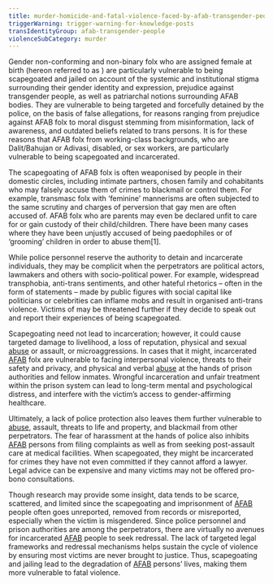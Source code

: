 ```yaml
---
title: murder-homicide-and-fatal-violence-faced-by-afab-transgender-people
triggerWarning: trigger-warning-for-knowledge-posts
transIdentityGroup: afab-transgender-people
violenceSubCategory: murder
---
```

Gender non-conforming and non-binary folx who are assigned female at birth (hereon referred to as <Glossary glossaryTerm="afab" />) are particularly vulnerable to being scapegoated and jailed on account of the systemic and institutional stigma surrounding their gender identity and expression, prejudice against transgender people, as well as patriarchal notions surrounding AFAB bodies. They are vulnerable to being targeted and forcefully detained by the police, on the basis of false allegations, for reasons ranging from prejudice against AFAB folx to moral disgust stemming from misinformation, lack of awareness, and outdated beliefs related to trans persons. It is for these reasons that AFAB folx from working-class backgrounds, who are Dalit/Bahujan or Adivasi, disabled, or sex workers, are particularly vulnerable to being scapegoated and incarcerated.

The scapegoating of AFAB folx is often weaponised by people in their domestic circles, including intimate partners, chosen family and cohabitants who may falsely accuse them of crimes to blackmail or control them. For example, transmasc folx with ‘feminine’ mannerisms are often subjected to the same scrutiny and charges of perversion that gay men are often accused of. AFAB folx who are parents may even be declared unfit to care for or gain custody of their child/children. There have been many cases where they have been unjustly accused of being paedophiles or of ‘grooming’ children in order to abuse them\[1].

While police personnel reserve the authority to detain and incarcerate individuals, they may be complicit when the perpetrators are political actors, lawmakers and others with socio-political power. For example, widespread transphobia, anti-trans sentiments, and other hateful rhetorics – often in the form of statements – made by public figures with social capital like politicians or celebrities can inflame mobs and result in organised anti-trans violence. Victims of may be threatened further if they decide to speak out and report their experiences of being scapegoated.

Scapegoating need not lead to incarceration; however, it could cause targeted damage to livelihood, a loss of reputation, physical and sexual [abuse](https://transformsouthasia.com/glossary/abuse) or assault, or microaggressions. In cases that it might, incarcerated [AFAB](https://transformsouthasia.com/glossary/afab) folx are vulnerable to facing interpersonal violence, threats to their safety and privacy, and physical and verbal [abuse](https://transformsouthasia.com/glossary/abuse) at the hands of prison authorities and fellow inmates. Wrongful incarceration and unfair treatment within the prison system can lead to long-term mental and psychological distress, and interfere with the victim’s access to gender-affirming healthcare.

Ultimately, a lack of police protection also leaves them further vulnerable to [abuse](https://transformsouthasia.com/glossary/abuse), assault, threats to life and property, and blackmail from other perpetrators. The fear of harassment at the hands of police also inhibits [AFAB](https://transformsouthasia.com/glossary/afab) persons from filing complaints as well as from seeking post-assault care at medical facilities. When scapegoated, they might be incarcerated for crimes they have not even committed if they cannot afford a lawyer. Legal advice can be expensive and many victims may not be offered pro-bono consultations.

Though research may provide some insight, data tends to be scarce, scattered, and limited since the scapegoating and imprisonment of [AFAB](https://transformsouthasia.com/glossary/afab) people often goes unreported, removed from records or misreported, especially when the victim is misgendered. Since police personnel and prison authorities are among the perpetrators, there are virtually no avenues for incarcerated [AFAB](https://transformsouthasia.com/glossary/afab) people to seek redressal. The lack of targeted legal frameworks and redressal mechanisms helps sustain the cycle of violence by ensuring most victims are never brought to justice. Thus, scapegoating and jailing lead to the degradation of [AFAB](https://transformsouthasia.com/glossary/afab) persons’ lives, making them more vulnerable to fatal violence.
